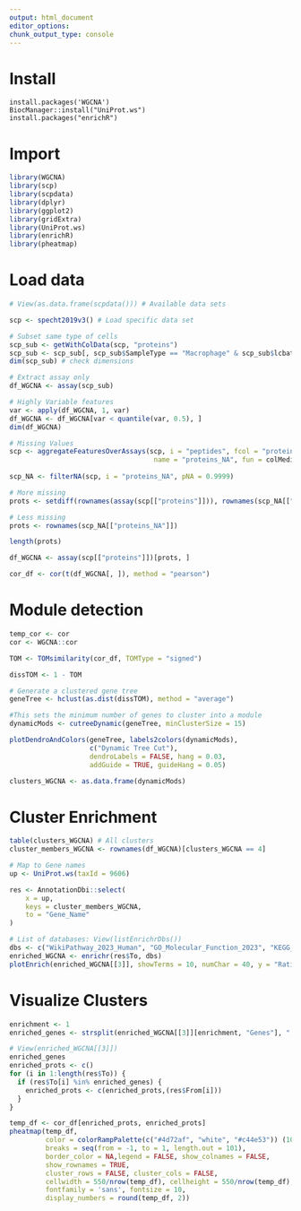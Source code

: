 ```yaml
---
output: html_document
editor_options: 
chunk_output_type: console
---
```


# Install

```r.
install.packages('WGCNA')
BiocManager::install("UniProt.ws")
install.packages("enrichR")
```

# Import

```r
library(WGCNA)
library(scp)
library(scpdata)
library(dplyr)
library(ggplot2)
library(gridExtra)
library(UniProt.ws)
library(enrichR)
library(pheatmap)
```

# Load data

```r
# View(as.data.frame(scpdata())) # Available data sets

scp <- specht2019v3() # Load specific data set

# Subset same type of cells
scp_sub <- getWithColData(scp, "proteins")
scp_sub <- scp_sub[, scp_sub$SampleType == "Macrophage" & scp_sub$lcbatch == "LCB7"]
dim(scp_sub) # check dimensions

# Extract assay only
df_WGCNA <- assay(scp_sub)

# Highly Variable features
var <- apply(df_WGCNA, 1, var)
df_WGCNA <- df_WGCNA[var < quantile(var, 0.5), ]
dim(df_WGCNA)

# Missing Values
scp <- aggregateFeaturesOverAssays(scp, i = "peptides", fcol = "protein", 
                                    name = "proteins_NA", fun = colMedians)
  
scp_NA <- filterNA(scp, i = "proteins_NA", pNA = 0.9999)

# More missing
prots <- setdiff(rownames(assay(scp[["proteins"]])), rownames(scp_NA[["proteins_NA"]]))

# Less missing
prots <- rownames(scp_NA[["proteins_NA"]])

length(prots)

df_WGCNA <- assay(scp[["proteins"]])[prots, ]

cor_df <- cor(t(df_WGCNA[, ]), method = "pearson")
```

# Module detection

```r
temp_cor <- cor
cor <- WGCNA::cor

TOM <- TOMsimilarity(cor_df, TOMType = "signed")

dissTOM <- 1 - TOM

# Generate a clustered gene tree
geneTree <- hclust(as.dist(dissTOM), method = "average")

#This sets the minimum number of genes to cluster into a module
dynamicMods <- cutreeDynamic(geneTree, minClusterSize = 15)

plotDendroAndColors(geneTree, labels2colors(dynamicMods),
                    c("Dynamic Tree Cut"),
                    dendroLabels = FALSE, hang = 0.03,
                    addGuide = TRUE, guideHang = 0.05)

clusters_WGCNA <- as.data.frame(dynamicMods)
```

# Cluster Enrichment

```r
table(clusters_WGCNA) # All clusters
cluster_members_WGCNA <- rownames(df_WGCNA)[clusters_WGCNA == 4]

# Map to Gene names
up <- UniProt.ws(taxId = 9606)

res <- AnnotationDbi::select(
    x = up,
    keys = cluster_members_WGCNA,
    to = "Gene_Name"
)

# List of databases: View(listEnrichrDbs())
dbs <- c("WikiPathway_2023_Human", "GO_Molecular_Function_2023", "KEGG_2021_Human")
enriched_WGCNA <- enrichr(res$To, dbs)
plotEnrich(enriched_WGCNA[[3]], showTerms = 10, numChar = 40, y = "Ratio")
```

# Visualize Clusters

```r
enrichment <- 1
enriched_genes <- strsplit(enriched_WGCNA[[3]][enrichment, "Genes"], ";")[[1]]

# View(enriched_WGCNA[[3]])
enriched_genes
enriched_prots <- c()
for (i in 1:length(res$To)) {
  if (res$To[i] %in% enriched_genes) {
    enriched_prots <- c(enriched_prots,(res$From[i]))
  }
}

temp_df <- cor_df[enriched_prots, enriched_prots]
pheatmap(temp_df,
         color = colorRampPalette(c("#4d72af", "white", "#c44e53")) (101),
         breaks = seq(from = -1, to = 1, length.out = 101),
         border_color = NA,legend = FALSE, show_colnames = FALSE,
         show_rownames = TRUE,
         cluster_rows = FALSE, cluster_cols = FALSE,
         cellwidth = 550/nrow(temp_df), cellheight = 550/nrow(temp_df),
         fontfamily = 'sans', fontsize = 10,
         display_numbers = round(temp_df, 2))
```

